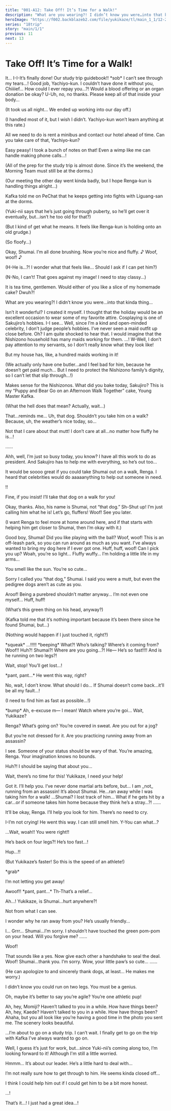 ```yaml
---
title: "001-A12: Take Off! It’s Time for a Walk!"
description: "What are you wearing?! I didn’t know you were…into that kinda thing…"
heroImage: "https://f002.backblazeb2.com/file/yukikaze/tl/main_1_1/12-2.jpg"
series: "18trip"
story: "main/1/1"
previous: 11
next: 13
---
```



# Take Off! It’s Time for a Walk!

<Divider loc="HAMA Tours - Office Floor" />

<StoryImg src="https://f002.backblazeb2.com/file/yukikaze/tl/main_1_1/12-1.jpg" alt="1" />

<Bubble character="Yachiyo">
It… I-I-It’s finally done! Our study trip guidebook!! &ast;sob&ast; I can’t see through my tears…!
</Bubble>

<Bubble mc>
Good job, Yachiyo-kun.
</Bubble>

<Bubble character="Yachiyo">
I couldn’t have done it without you, Chiiiief… How could I ever repay you…?! Would a blood offering or an organ donation be okay?
</Bubble>

<Bubble mc>
U-Uh, no, no thanks. Please keep all of that inside your body…

<p class="t">(It took us all night… We ended up working into our day off.)</p>

<p class="t">(I handled most of it, but I wish I didn’t. Yachiyo-kun won’t learn anything at this rate.)</p>

All we need to do is rent a minibus and contact our hotel ahead of time. Can you take care of that, Yachiyo-kun?
</Bubble>

<Bubble character="Yachiyo">
Easy peasy! I took a bunch of notes on that! Even a wimp like me can handle making phone calls…!
</Bubble>

<Bubble mc>
<p class="t">(All of the prep for the study trip is almost done. Since it’s the weekend, the Morning Team must still be at the dorms.)</p>

<p class="t">(Our meeting the other day went kinda badly, but I hope Renga-kun is handling things alright…)</p>

Kafka told me on PeChat that he keeps getting into fights with Liguang-san at the dorms.

<p class="t">(Yuki-nii says that he’s just going through puberty, so he’ll get over it eventually, but…isn’t he too old for that?)</p>

<p class="t">(But I kind of get what he means. It feels like Renga-kun is holding onto an old grudge.)</p>
</Bubble>

<Divider loc="HAMA House - Living Room" />

<Bubble character="Renga">
<p class="t">(So floofy…)</p>
</Bubble>

<Bubble character="Kafka">
Okay, Shumai. I’m all done brushing. Now you’re nice and fluffy.&nbsp;♪
</Bubble>

<Bubble character="Shumai">
Woof, woof!&nbsp;♪
</Bubble>

<Bubble character="Renga">
<p class="t">(H-He is…?! I wonder what that feels like… Should I ask if I can pet him?)</p>

<p class="t">(N-No, I can’t! That goes against my image! I need to stay classy…)</p>
</Bubble>

<StoryImg src="https://f002.backblazeb2.com/file/yukikaze/tl/main_1_1/12-2.jpg" alt="2" />

<Bubble character="Sakujiro">
It is tea time, gentlemen. Would either of you like a slice of my homemade cake?
</Bubble>

<Bubble character="Renga">
Dwuh?!

What are you wearing?! I didn’t know you were…into that kinda thing…
</Bubble>

<Bubble character="Sakujiro">
Isn’t it wonderful? I created it myself. I thought that the holiday would be an excellent occasion to wear some of my favorite attire.
</Bubble>

<Bubble character="Kafka">
Cosplaying is one of Sakujiro’s hobbies.
</Bubble>

<Bubble character="Renga">
I-I see… Well, since I’m a kind and open-minded celebrity, I don’t judge people’s hobbies. I’ve never seen a maid outfit up close before.
</Bubble>

<Bubble character="Sakujiro">
Oh? I am quite shocked to hear that. I would imagine that the Nishizono household has many maids working for them.
</Bubble>

<Bubble character="Renga">
…! W-Well, I don’t pay attention to my servants, so I don’t really know what they look like!

But my house has, like, a hundred maids working in it!

<p class="t">(We actually only have one butler…and I feel bad for him, because he doesn’t get paid much… But I need to protect the Nishizono family’s dignity, so I can’t let that slip through…!)</p>
</Bubble>

<Bubble character="Kafka">
Makes sense for the Nishizonos. What did you bake today, Sakujiro?
</Bubble>

<Bubble character="Sakujiro">
This is my “Puppy and Bear Go on an Afternoon Walk Together” cake, Young Master Kafka.
</Bubble>

<Bubble character="Renga">
<p class="t">(What the hell does that mean? Actually, wait…)</p>

That…reminds me… Uh, that dog. Shouldn’t you take him on a walk? Because, uh, the weather’s nice today, so…

Not that I care about that mutt! I don’t care at all…no matter how fluffy he is…!
</Bubble>

<Bubble character="Kafka">
……

Ahh, well, I’m just so busy today, you know? I have all this work to do as president. And Sakujiro has to help me with everything, so he’s out too…

It would be soooo great if you could take Shumai out on a walk, Renga. I heard that celebrities would do aaaaanything to help out someone in need.
</Bubble>

<Bubble character="Renga">
!!

Fine, if you insist! I’ll take that dog on a walk for you!
</Bubble>

<Bubble character="Kafka">
Okay, thanks. Also, his name is Shumai, not “that dog.”
</Bubble>

<Bubble character="Renga">
Sh-Shut up! I’m just calling him what he is! Let’s go, fluffers!
</Bubble>

<Bubble character="Shumai">
Woof!
</Bubble>

<Bubble character="Kafka">
See you later.

<p class="t">(I want Renga to feel more at home around here, and if that starts with helping him get closer to Shumai, then I’m okay with it.)</p>
</Bubble>

<Divider loc="Park" />

<StoryImg src="https://f002.backblazeb2.com/file/yukikaze/tl/main_1_1/12-3.jpg" alt="3" />

<Bubble character="Renga">
Good boy, Shumai! Did you like playing with the ball?
</Bubble>

<Bubble character="Shumai">
Woof, woof!
</Bubble>

<Bubble character="Renga">
This is an off-leash park, so you can run around as much as you want. I’ve always wanted to bring my dog here if I ever got one.
</Bubble>

<Bubble character="Shumai">
Huff, huff, woof!
</Bubble>

<Bubble character="Renga">
Can I pick you up? Woah, you’re so light… Fluffy wuffy… I’m holding a little life in my arms…

You smell like the sun. You’re so cute…

Sorry I called you “that dog,” Shumai. I said you were a mutt, but even the pedigree dogs aren’t as cute as you.
</Bubble>

<Bubble character="Shumai">
Aroof!
</Bubble>

<Bubble character="Renga">
Being a purebred shouldn’t matter anyway… I’m not even one myself…
</Bubble>

<Bubble character="Shumai">
Huff, huff!
</Bubble>

<Bubble character="Renga">
<p class="t">(What’s this green thing on his head, anyway?)</p>

<p class="t">(Kafka told me that it’s nothing important because it’s been there since he found Shumai, but…)</p>

<p class="t">(Nothing would happen if I just touched it, right?)</p>
</Bubble>

<StoryImg src="https://f002.backblazeb2.com/file/yukikaze/tl/main_1_1/12-4.jpg" alt="4" />

<Narration>
&ast;squeak&ast;
</Narration>

<Bubble character="Shumai">
…!!!!!
</Bubble>

<Narration>
&ast;beeping&ast;
</Narration>

<Bubble character="Shumai" name="Strange Voice" hidden>
&lt;&NoBreak;Emergency! Emergency! Please step away from the object!&NoBreak;&gt;
</Bubble>

<Bubble character="Renga">
What?! Who’s talking? Where’s it coming from?
</Bubble>

<Bubble character="Shumai">
Woof!!
</Bubble>

<StoryImg src="https://f002.backblazeb2.com/file/yukikaze/assets/obj/017.webp" alt="Shumai running on two legs" type="obj" />

<Bubble character="Renga">
Huh?! Shumai?! Where are you going…?! He&NoBreak;— He’s so fast!!!! And is he running on two legs?!

Wait, stop! You’ll get lost…!
</Bubble>

<Divider loc="HAMA Streets" />

<StoryImg src="https://f002.backblazeb2.com/file/yukikaze/tl/main_1_1/12-5.jpg" alt="5" />

<Bubble character="Renga">
&ast;pant, pant…&ast; He went this way, right?

No, wait, I don’t know. What should I do… If Shumai doesn’t come back…it’ll be all my fault…!

<p class="t">(I need to find him as fast as possible…!)</p>

&ast;bump&ast; Ah, e-excuse m&NoBreak;— I mean! Watch where you’re goi… Wait, Yukikaze?
</Bubble>

<Bubble character="Yukikaze">
Renga? What’s going on? You’re covered in sweat. Are you out for a jog?

But you’re not dressed for it. Are you practicing running away from an assassin?

I see. Someone of your status should be wary of that. You’re amazing, Renga. Your imagination knows no bounds.
</Bubble>

<Bubble character="Renga">
Huh?! I should be saying that about you…

Wait, there’s no time for this! Yukikaze, I need your help!
</Bubble>

<Bubble character="Yukikaze">
Got it. I’ll help you. I’ve never done martial arts before, but…
</Bubble>

<Bubble character="Renga">
I am _not_ running from an assassin! It’s about Shumai. He…ran away while I was taking him for a walk!
</Bubble>

<Bubble character="Yukikaze">
…Shumai?
</Bubble>

<Bubble character="Renga">
I lost track of him… What if he gets hit by a car…or if someone takes him home because they think he’s a stray…?!
</Bubble>

<Bubble character="Yukikaze">
……

It’ll be okay, Renga. I’ll help you look for him. There’s no need to cry.
</Bubble>

<Bubble character="Renga">
I-I’m not crying!
</Bubble>

<Bubble character="Yukikaze">
He went this way. I can still smell him.
</Bubble>

<Bubble character="Renga">
Y-You can what…?

…Wait, woah!! You were right!!

He’s back on four legs?! He’s too fast…!
</Bubble>

<Bubble character="Yukikaze">
Hup…!!
</Bubble>

<Bubble character="Renga">
<p class="t">(But Yukikaze’s faster! So this is the speed of an athlete!)</p>
</Bubble>

<StoryImg src="https://f002.backblazeb2.com/file/yukikaze/tl/main_1_1/12-6.jpg" alt="6" />

<Bubble character="Yukikaze">
&ast;grab&ast;

I’m not letting you get away!
</Bubble>

<Bubble character="Shumai">
Awoof!!
</Bubble>

<Bubble character="Renga">
&ast;pant, pant…&ast; Th-That’s a relief…

Ah…! Yukikaze, is Shumai…hurt anywhere?!
</Bubble>

<Bubble character="Yukikaze">
Not from what I can see.

I wonder why he ran away from you? He’s usually friendly…
</Bubble>

<Bubble character="Renga">
I…
</Bubble>

<Bubble character="Shumai">
Grrr…
</Bubble>

<Bubble character="Renga">
Shumai…I’m sorry. I shouldn’t have touched the green pom-pom on your head. Will you forgive me?
</Bubble>

<Bubble character="Shumai">
……

Woof!
</Bubble>

<Bubble character="Yukikaze">
That sounds like a yes. Now give each other a handshake to seal the deal.
</Bubble>

<Bubble character="Shumai">
Woof!
</Bubble>

<Bubble character="Renga">
Shumai…thank you. I’m sorry. Wow, your little paw’s so cute…
</Bubble>

<Bubble character="Yukikaze">
……

<p class="t">(He can apologize to and sincerely thank dogs, at least… He makes me worry.)</p>
</Bubble>

<Bubble character="Renga">
I didn’t know you could run on two legs. You must be a genius.

Oh, maybe it’s better to say you’re agile? You’re one athletic pup!
</Bubble>

<Divider loc="HAMA House - Single Dorm" />

<Diff g="m"><StoryImg src="https://f002.backblazeb2.com/file/yukikaze/assets/bg/00_016_020.jpg" alt="Dorm" type="bg" /></Diff>
<Diff g="f"><StoryImg src="https://f002.backblazeb2.com/file/yukikaze/assets/bg/00_017_020.jpg" alt="Dorm" type="bg" /></Diff>

<Diff g="m">
<Bubble mc>
Ah, hey, Momiji? Haven’t talked to you in a while. How have things been?
</Bubble>

<Bubble character="Momiji" hidden>
Same as always. Mom and Dad are still doing way too much.
</Bubble>
</Diff>
<Diff g="f">
<Bubble mc>
Ah, hey, Kaede? Haven’t talked to you in a while. How have things been?
</Bubble>

<Bubble character="Kaede" hidden>
Same as always. Mom and Dad are still doing way too much.
</Bubble>
</Diff>

<Bubble mc>
Ahaha, but you all look like you’re having a good time in the photo you sent me. The scenery looks beautiful.

…I’m about to go on a study trip. I can’t wait. I finally get to go on the trip with Kafka I’ve always wanted to go on.

Well, I guess it’s just for work, but…since Yuki-nii’s coming along too, I’m looking forward to it! Although I'm still a little worried.
</Bubble>

<Diff g="m">
<Bubble character="Momiji" hidden>
I’d love to see Kafka and Yuki-nii again once I get back home. What kinda things are you worried about?
</Bubble>
</Diff>
<Diff g="f">
<Bubble character="Kaede" hidden>
I’d love to see Kafka and Yuki-nii again once I get back home. What kinda things are you worried about?
</Bubble>
</Diff>

<Bubble mc>
Hmmm… It’s about our leader. He’s a little hard to deal with…

I’m not really sure how to get through to him. He seems kinda closed off…

I think I could help him out if I could get him to be a bit more honest.
</Bubble>

<Diff g="m">
<Bubble character="Momiji" hidden>
You said the same thing when you met Kafka for the first time. What did you do back then?
</Bubble>
</Diff>
<Diff g="f">
<Bubble character="Kaede" hidden>
You said the same thing when you met Kafka for the first time. What did you do back then?
</Bubble>
</Diff>

<Bubble mc>
…!

That’s it…! I just had a great idea…!
</Bubble>
